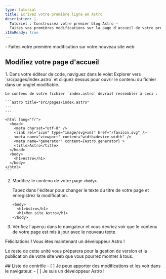 ```yaml
---
type: tutorial
title: Écrivez votre première ligne en Astro
description: |-
  Tutoriel : Construisez votre premier blog Astro —
  Faites vos premières modifications sur la page d'accueil de votre projet de tutoriel
i18nReady: true
---
```


<PreCheck>
  - Faites votre première modification sur votre nouveau site web
</PreCheck>

## Modifiez votre page d'accueil

<Steps>
1. Dans votre éditeur de code, naviguez dans le volet Explorer vers `src/pages/index.astro` et cliquez dessus pour ouvrir le contenu du fichier dans un onglet modifiable.

    Le contenu de votre fichier `index.astro` devrait ressembler à ceci :

    ```astro title="src/pages/index.astro"
    ---
    ---

    <html lang="fr">
      <head>
        <meta charset="utf-8" />
        <link rel="icon" type="image/svg+xml" href="/favicon.svg" />
        <meta name="viewport" content="width=device-width" />
        <meta name="generator" content={Astro.generator} >
        <title>Astro</title>
      </head>
      <body>
        <h1>Astro</h1>
      </body>
    </html>
    ```

2. Modifiez le contenu de votre page `<body>`.

    Tapez dans l'éditeur pour changer le texte du titre de votre page et enregistrez la modification.

    ```astro title="src/pages/index.astro" del={2} ins={3}
    <body>
      <h1>Astro</h1>
      <h1>Mon site Astro</h1>
    </body>
    ```

3. Vérifiez l'aperçu dans le navigateur et vous devriez voir que le contenu de votre page est mis à jour avec le nouveau texte.
</Steps>

Félicitations ! Vous êtes maintenant un développeur Astro !

Le reste de cette unité vous préparera pour la gestion de version et la publication de votre site web que vous pourrez montrer à tous.



<Box icon="check-list">
## Liste de contrôle

<Checklist>
- [ ] Je peux apporter des modifications et les voir dans le navigateur.
- [ ] Je suis un développeur Astro !
</Checklist>
</Box>
